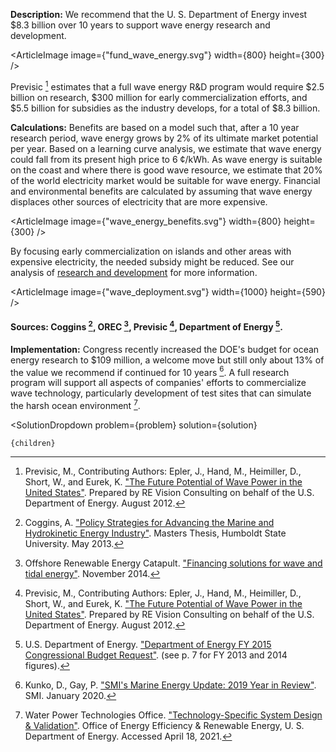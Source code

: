 


**Description:** We recommend that the U. S. Department of Energy invest $8.3 billion over 10 years to support wave energy research and development.

<ArticleImage image={"fund_wave_energy.svg"} width={800} height={300} />

Previsic [^"27"] estimates that a full wave energy R&D program would require $2.5 billion on research, $300 million for early commercialization efforts, and $5.5 billion for subsidies as the industry develops, for a total of $8.3 billion.

**Calculations:** Benefits are based on a model such that, after a 10 year research period, wave energy grows by 2% of its ultimate market potential per year. Based on a learning curve analysis, we estimate that wave energy could fall from its present high price to 6 ¢/kWh. As wave energy is suitable on the coast and where there is good wave resource, we estimate that 20% of the world electricity market would be suitable for wave energy. Financial and environmental benefits are calculated by assuming that wave energy displaces other sources of electricity that are more expensive.

<ArticleImage image={"wave_energy_benefits.svg"} width={800} height={300} />

By focusing early commercialization on islands and other areas with expensive electricity, the needed subsidy might be reduced. See our analysis of [research and development](http://urbancruiseship.org/solution/energy/rd) for more information.

<ArticleImage image={"wave_deployment.svg"} width={1000} height={590} />
#### Sources: Coggins [^"5"], OREC [^"24"], Previsic [^"27"], Department of Energy [^"32"].

**Implementation:** Congress recently increased the DOE's budget for ocean energy research to $109 million, a welcome move but still only about 13% of the value we recommend if continued for 10 years [^"16"]. A full research program will support all aspects of companies' efforts to commercialize wave technology, particularly development of test sites that can simulate the harsh ocean environment [^"34"].

[^"5"]: Coggins, A. ["Policy Strategies for Advancing the Marine and Hydrokinetic Energy Industry"](http://humboldt-dspace.calstate.edu/handle/2148/1475). Masters Thesis, Humboldt State University. May 2013.

[^"16"]: Kunko, D., Gay, P. ["SMI's Marine Energy Update: 2019 Year in Review"](https://www.strategicmi.com/blog/blog/smi-s-marine-energy-update-2019-year-in-review/). SMI. January 2020.

[^"24"]: Offshore Renewable Energy Catapult. ["Financing solutions for wave and tidal energy"](https://ore.catapult.org.uk/?orecatapultreports=financing-solutions-for-wave-and-tidal-energy). November 2014.

[^"27"]: Previsic, M., Contributing Authors: Epler, J., Hand, M., Heimiller, D., Short, W., and Eurek, K. ["The Future Potential of Wave Power in the United States"](http://www.re-vision.net/documents/The%20Future%20of%20Wave%20Power%20MP%209-20-12%20V2.pdf). Prepared by RE Vision Consulting on behalf of the U.S. Department of Energy. August 2012.

[^"32"]: U.S. Department of Energy. ["Department of Energy FY 2015 Congressional Budget Request"](http://energy.gov/sites/prod/files/2014/04/f14/15Highlights%20%281%29.pdf). (see p. 7 for FY 2013 and 2014 figures). 

[^"34"]: Water Power Technologies Office. ["Technology-Specific System Design & Validation"](https://www.energy.gov/eere/water/technology-specific-system-design-validation). Office of Energy Efficiency & Renewable Energy, U. S. Department of Energy. Accessed April 18, 2021.

  <SolutionDropdown 
    problem={problem} 
    solution={solution}
  >
    {children}
  </SolutionDropdown>